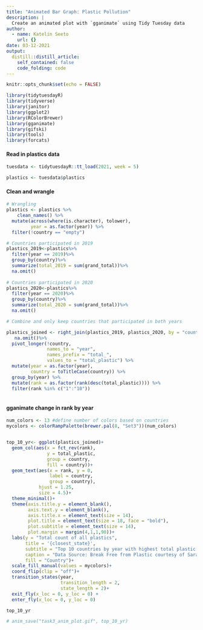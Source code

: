 ```yaml
---
title: "Animated Bar Graph: Plastic Pollution"
description: |
  Create an animated plot with `gganimate` using Tidy Tuesday data 
author:
  - name: Katelin Seeto
    url: {}
date: 03-12-2021
output:
  distill::distill_article:
    self_contained: false
    code_folding: code
---
```



```r
knitr::opts_chunk$set(echo = FALSE)

library(tidytuesdayR) 
library(tidyverse)
library(janitor)
library(ggplot2)
library(RColorBrewer)
library(gganimate)
library(gifski)
library(tools)
library(forcats)
```

#### Read in plastics data 
```r
tuesdata <- tidytuesdayR::tt_load(2021, week = 5)

plastics <- tuesdata$plastics

```

#### Clean and wrangle 
```r
# Wrangling
plastics <- plastics %>% 
    clean_names() %>% 
  mutate(across(where(is.character), tolower),
         year = as.factor(year)) %>% 
  filter(!country == "empty")

# Countries participated in 2019
plastics_2019<-plastics%>%
  filter(year == 2019)%>%
  group_by(country)%>%
  summarize(total_2019 = sum(grand_total))%>%
  na.omit() 
  
# Countries participated in 2020
plastics_2020<-plastics%>%
  filter(year == 2020)%>%
  group_by(country)%>%
  summarize(total_2020 = sum(grand_total))%>%
  na.omit() 

# Combine and only keep countries that participated in both years

plastics_joined <- right_join(plastics_2019, plastics_2020, by = "country") %>% 
   na.omit()%>% 
  pivot_longer(!country, 
               names_to = "year", 
               names_prefix = "total_",
               values_to = "total_plastic") %>% 
  mutate(year = as.factor(year),
         country = toTitleCase(country)) %>% 
  group_by(year) %>% 
  mutate(rank = as.factor(rank(desc(total_plastic)))) %>% 
  filter(rank %in% c("1":"10"))
  


```

#### gganimate change in rank by year

```r
num_colors <- 13 #define number of colors based on countries 
mycolors <- colorRampPalette(brewer.pal(8, "Set3"))(num_colors)


top_10_yr<- ggplot(plastics_joined)+
  geom_col(aes(x = fct_rev(rank), 
               y = total_plastic,
               group = country, 
               fill = country))+ 
  geom_text(aes(x = rank, y = 0, 
                label = country,
                group = country),
            hjust = 1.25, 
            size = 4.5)+
  theme_minimal()+
  theme(axis.title.y = element_blank(), 
        axis.text.y = element_blank(),
        axis.title.x = element_text(size = 14),
        plot.title = element_text(size = 18, face = "bold"),
        plot.subtitle = element_text(size = 14),
        plot.margin = margin(4,1,1,90))+
  labs(y = "Total count of all plastics",
       title = '{closest_state}',
       subtitle = "Top 10 countries by year with highest total plastic count", 
       caption = "Data Source: Break Free from Plastic courtesy of Sarah Sauve. #breakfreefromplastic",
       fill = "Country")+
  scale_fill_manual(values = mycolors)+
  coord_flip(clip = "off")+
  transition_states(year, 
                    transition_length = 2, 
                    state_length = 2)+
  exit_fly(x_loc = 0, y_loc = 0) +      
  enter_fly(x_loc = 0, y_loc = 0)

top_10_yr

# anim_save("task3_anim_plot.gif", top_10_yr)

```


